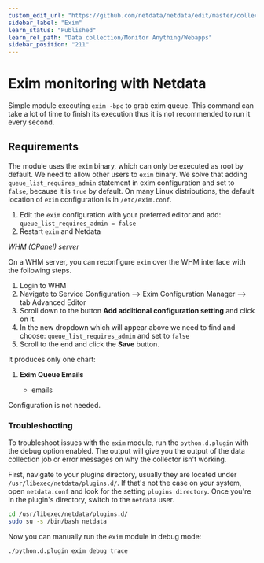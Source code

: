 ```yaml
---
custom_edit_url: "https://github.com/netdata/netdata/edit/master/collectors/python.d.plugin/exim/README.md"
sidebar_label: "Exim"
learn_status: "Published"
learn_rel_path: "Data collection/Monitor Anything/Webapps"
sidebar_position: "211"
---
```



# Exim monitoring with Netdata

Simple module executing `exim -bpc` to grab exim queue.
This command can take a lot of time to finish its execution thus it is not recommended to run it every second.

## Requirements

The module uses the `exim` binary, which can only be executed as root by default. We need to allow other users to `exim` binary. We solve that adding `queue_list_requires_admin` statement in exim configuration and set to `false`, because it is `true` by default. On many Linux distributions, the default location of `exim` configuration is in `/etc/exim.conf`.

1. Edit the `exim` configuration with your preferred editor and add:
`queue_list_requires_admin = false`
2. Restart `exim` and Netdata

*WHM (CPanel) server*

On a WHM server, you can reconfigure `exim` over the WHM interface with the following steps.

1. Login to WHM
2. Navigate to Service Configuration --> Exim Configuration Manager --> tab Advanced Editor
3. Scroll down to the button **Add additional configuration setting** and click on it.
4. In the new dropdown which will appear above we need to find and choose:
`queue_list_requires_admin` and set to `false` 
5. Scroll to the end and click the **Save** button.

It produces only one chart:

1.  **Exim Queue Emails**

    -   emails

Configuration is not needed.




### Troubleshooting

To troubleshoot issues with the `exim` module, run the `python.d.plugin` with the debug option enabled. The 
output will give you the output of the data collection job or error messages on why the collector isn't working.

First, navigate to your plugins directory, usually they are located under `/usr/libexec/netdata/plugins.d/`. If that's 
not the case on your system, open `netdata.conf` and look for the setting `plugins directory`. Once you're in the 
plugin's directory, switch to the `netdata` user.

```bash
cd /usr/libexec/netdata/plugins.d/
sudo su -s /bin/bash netdata
```

Now you can manually run the `exim` module in debug mode:

```bash
./python.d.plugin exim debug trace
```

